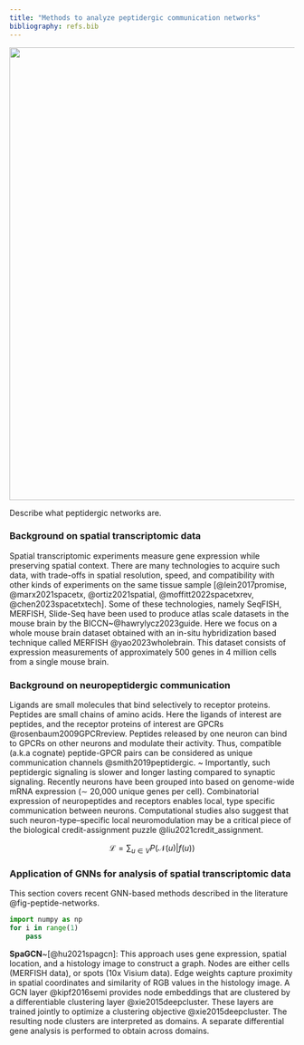```yaml
---
title: "Methods to analyze peptidergic communication networks"
bibliography: refs.bib
---
```

::: {#fig-peptide-networks}
![](pepnet.png){width=800}

Describe what peptidergic networks are.
:::


### Background on spatial transcriptomic data

Spatial transcriptomic experiments measure gene expression while preserving spatial context. 
There are many technologies to acquire such data, with trade-offs in spatial resolution, speed, and compatibility with other kinds of experiments on the same tissue sample [@lein2017promise, @marx2021spacetx, @ortiz2021spatial, @moffitt2022spacetxrev, @chen2023spacetxtech].
Some of these technologies, namely SeqFISH, MERFISH, Slide-Seq have been used to produce atlas scale datasets in the mouse brain by the BICCN~@hawrylycz2023guide.
Here we focus on a whole mouse brain dataset obtained with an in-situ hybridization based technique called MERFISH @yao2023wholebrain.
This dataset consists of expression measurements of approximately 500 genes in 4 million cells from a single mouse brain.

### Background on neuropeptidergic communication

Ligands are small molecules that bind selectively to receptor proteins.
Peptides are small chains of amino acids.
Here the ligands of interest are peptides, and the receptor proteins of interest are GPCRs @rosenbaum2009GPCRreview.
Peptides released by one neuron can bind to GPCRs on other neurons and modulate their activity.
Thus, compatible (a.k.a cognate) peptide-GPCR pairs can be considered as unique communication channels @smith2019peptidergic. ~
Importantly, such peptidergic signaling is slower and longer lasting compared to synaptic signaling.
Recently neurons have been grouped into \textit{cell types} based on genome-wide mRNA expression ($\sim$ 20,000 unique genes per cell).
Combinatorial expression of neuropeptides and receptors enables local, type specific communication between neurons.
Computational studies also suggest that such neuron-type–specific local neuromodulation may be a critical piece of the biological credit-assignment puzzle @liu2021credit_assignment.

$$
\mathcal{L} = \sum_{u \in V}{P(\mathcal{N}(u) | f(u))}
$$

### Application of GNNs for analysis of spatial transcriptomic data

This section covers recent GNN-based methods described in the literature @fig-peptide-networks.


```python
import numpy as np
for i in range(1)
    pass
```

**SpaGCN**~[@hu2021spagcn]: 
This approach uses gene expression, spatial location, and a histology image to construct a graph.
Nodes are either cells (MERFISH data), or spots (10x Visium data).
Edge weights capture proximity in spatial coordinates and similarity of RGB values in the histology image.
A GCN layer @kipf2016semi provides node embeddings that are clustered by a differentiable clustering layer @xie2015deepcluster. 
These layers are trained jointly to optimize a clustering objective @xie2015deepcluster.
The resulting node clusters are interpreted as domains. 
A separate differential gene analysis is performed to obtain \textit{spatially varying genes} across domains.
